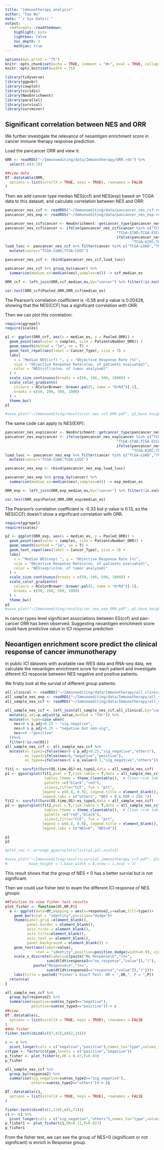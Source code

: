 ```yaml
---
title: "immunotherapy_analysis"
author: "Tao Wu"
date: "`r Sys.Date()`"
output:   
  rmdformats::readthedown:
    highlight: kate
    lightbox: false
    toc_depth: 3
    mathjax: true
---
```


```r
options(max.print = "75")
knitr::opts_chunk$set(echo = TRUE, comment = "#>", eval = TRUE, collapse = TRUE)
knitr::opts_knit$set(width = 75)
```

```r
library(tidyverse)
library(ggpubr)
library(cowplot)
library(viridis)
library(NeoEnrichment)
library(parallel)
library(survival)
library(survminer)
```

## Significant correlation between NES and ORR

We further investigate the relevance of neoantigen enrichment score in cancer immune therapy response prediction.

Load the pancancer ORR and view it:

```r
ORR <- readRDS("~/Immunoediting/data/Immunotherapy/ORR.rds") %>% 
  select(-c(4:7))

##view data
DT::datatable(ORR,
  options = list(scrollX = TRUE, keys = TRUE), rownames = FALSE
)
```

Then we add cancer type median NES(ccf) and NES(exp) based on TCGA data to this dataset, and calculate correlation between NES and ORR:
```r
pancancer_nes_ccf <- readRDS("~/Immunoediting/data/pancancer_nes_ccf.rds")
pancancer_nes_exp <- readRDS("~/Immunoediting/data/pancancer_nes_exp.rds")

pancancer_nes_ccf$cancer <- NeoEnrichment::getcancer_type(pancancer_nes_ccf$sample,cores = 2,par = TRUE)
pancancer_nes_ccf$cancer <- ifelse(pancancer_nes_ccf$cancer %in% c("TCGA-STAD","TCGA-ESCA"),
                                                   "TCGA-STAD;TCGA-ESCA",
                                                   ifelse(pancancer_nes_ccf$cancer %in% c("TCGA-KIRC","TCGA-KIRP"),
                                                          "TCGA-KIRC;TCGA-KIRP",pancancer_nes_ccf$cancer))
luad_lusc <- pancancer_nes_ccf %>% filter(cancer %in% c("TCGA-LUAD","TCGA-LUSC")) %>%
  mutate(cancer="TCGA-LUAD;TCGA-LUSC")

pancancer_nes_ccf <- rbind(pancancer_nes_ccf,luad_lusc)

pancancer_nes_ccf %>% group_by(cancer) %>%
  summarise(median_es=median(nes),samples=n()) -> ccf_median_es

ORR_ccf <- left_join(ORR,ccf_median_es,by="cancer") %>% filter(!is.na(median_es))

cor.test(ORR_ccf$Pooled_ORR,ORR_ccf$median_es)
```
The Pearson's correlation coefficient is -0.58 and p value is 0.00428, showing that the NES(CCF) has a significant correlation with ORR.

Then we can plot this correlation:

```r
require(ggrepel)
require(scales)

p1 <- ggplot(ORR_ccf, aes(x = median_es, y = Pooled_ORR)) +
  geom_point(aes(color = samples, size = PatientsNumber_ORR)) +
  geom_smooth(method = "lm", se = T) +
  geom_text_repel(aes(label = Cancer_Type), size = 3) +
  labs(
    x = "Median NES(ccf) ", y = "Objective Response Rate (%)",
    size = "Objective Response Rate\n(no. of patients evaluated)",
    color = "NES(ccf)\n(no. of tumor analyzed)"
  ) +
  scale_size_continuous(breaks = c(50, 100, 500, 1000)) +
  scale_color_gradientn(
    colours = RColorBrewer::brewer.pal(5, name = "OrRd")[-1],
    breaks = c(50, 200, 500, 1000)
  ) +
  theme_bw()
p1

#save_plot("~/Immunoediting/results/cor_nes_ccf_ORR.pdf", p1,base_height =6)
```
The same code can apply to NES(EXP):

```r
pancancer_nes_exp$cancer <- NeoEnrichment::getcancer_type(pancancer_nes_exp$sample,cores = 2,par = TRUE)
pancancer_nes_exp$cancer <- ifelse(pancancer_nes_exp$cancer %in% c("TCGA-STAD","TCGA-ESCA"),
                                                   "TCGA-STAD;TCGA-ESCA",
                                                   ifelse(pancancer_nes_exp$cancer %in% c("TCGA-KIRC","TCGA-KIRP"),
                                                          "TCGA-KIRC;TCGA-KIRP",pancancer_nes_exp$cancer))
luad_lusc <- pancancer_nes_exp %>% filter(cancer %in% c("TCGA-LUAD","TCGA-LUSC")) %>%
  mutate(cancer="TCGA-LUAD;TCGA-LUSC")

pancancer_nes_exp <- rbind(pancancer_nes_exp,luad_lusc)

pancancer_nes_exp %>% group_by(cancer) %>%
  summarise(median_es=median(nes),samples=n()) -> exp_median_es

ORR_exp <- left_join(ORR,exp_median_es,by="cancer") %>% filter(!is.na(median_es))

cor.test(ORR_exp$Pooled_ORR,ORR_exp$median_es)
```

The Pearson's correlation coefficient is -0.33 but p value is 0.13, so the NES(CCF) doesn't show a significant correlation with ORR.

```r
require(ggrepel)
require(scales)

p2 <- ggplot(ORR_exp, aes(x = median_es, y = Pooled_ORR)) +
  geom_point(aes(color = samples, size = PatientsNumber_ORR)) +
  geom_smooth(method = "lm", se = T) +
  geom_text_repel(aes(label = Cancer_Type), size = 3) +
  labs(
    x = "Median NES(exp) ", y = "Objective Response Rate (%)",
    size = "Objective Response Rate\n(no. of patients evaluated)",
    color = "NES(exp)\n(no. of tumor analyzed)"
  ) +
  scale_size_continuous(breaks = c(50, 100, 500, 1000)) +
  scale_color_gradientn(
    colours = RColorBrewer::brewer.pal(5, name = "OrRd")[-1],
    breaks = c(50, 200, 500, 1000)
  ) +
  theme_bw()
p2 
#save_plot("~/Immunoediting/results/cor_nes_exp_ORR.pdf", p2,base_height =6)
```

In cancer types level significant associations between ES(ccf) and pan-cancer ORR has been observed. Suggesting neoantigen enrichment score could have predictive value in ICI response prediction

## Neoantigen enrichment score predict the clinical response of cancer immunotherapy

In public ICI datasets with available raw WES data and RNA-seq data, we calculate the neoantigen enrichment score for each patient and investigate diferent ICI response between NES negative and positive patients.

We firstly look at the survial of different group patients:

```r
all_clinical <- readRDS("~/Immunoediting/data/Immunotherapy/all_clinical.rds")
all_sample_nes_exp <- readRDS("~/Immunoediting/data/Immunotherapy/all_sample_nes_exp.rds") 
all_sample_nes_ccf <- readRDS("~/Immunoediting/data/Immunotherapy/all_sample_nes_ccf.rds")

all_sample_nes_ccf <- left_join(all_sample_nes_ccf,all_clinical,by="sample") %>%
  mutate(p_adj=p.adjust(p_value,method = "fdr")) %>%
  mutate(es_type=case_when(
    nes<0 & p_adj<0.25 ~ "sig_negative",
    nes<0 & p_adj>0.25 ~ "negative but non-sig",
    nes>=0 ~"positive"
  ))%>% 
  filter(!is.na(OS))
all_sample_nes_ccf <- all_sample_nes_ccf %>%
  mutate(es_type2=ifelse(nes<0 & p_adj<0.25,"sig_negative","others"),
         es_type3=ifelse(nes<0,"negative","positive"),
         es_type4=ifelse(nes<0 & p_value<0.1,"sig_negative","others"))

fit1 <- survfit(Surv(OS.time,OS)~es_type2,data = all_sample_nes_ccf)
p1 <- ggsurvplot(fit1,pval = T,risk.table = T,data = all_sample_nes_ccf,
                  tables.theme = theme_cleantable(),  # Clean risk table
                  palette =c("black","red"),
                  size=2,title="CCF", fun = "pct",
                 legend = c(0.8, 0.9), legend.title = element_blank(),
                 legend.labs = c("others", "NES < 0 & FDR < 25% "))
fit2 <- survfit(Surv(OS.time,OS)~es_type3,data = all_sample_nes_ccf)
p2 <- ggsurvplot(fit2,pval = T,risk.table = T,data = all_sample_nes_ccf,
                  tables.theme = theme_cleantable(),  # Clean risk table
                  palette =c("red","black"),
                  size=2,title="CCF", fun = "pct",
                 legend = c(0.8, 0.9), legend.title = element_blank(),
                 legend.labs = c("NES<0", "NES>0"))

p1
p2

#plot_res <- arrange_ggsurvplots(list(p1,p2),ncol=2)

#save_plot("~/Immunoediting/results/survial_immunotherapy_ccf.pdf", plot_res,
#          base_height = 7,base_width = 8,nrow = 1,ncol = 2)
```

This result shows that the group of NES < 0 has a better survial but is not significant.

Then we could use fisher test to exam the different ICI response of NES groups:

```r
##function to view fisher test results
plot_fisher <- function(dt,OR,P){
  a <- ggplot(data=dt,mapping = aes(x=response2,y=value,fill=type))+
    geom_bar(stat = "identity",position="dodge")+
    theme(panel.grid =element_blank(),
          panel.border = element_blank(),
          axis.ticks = element_blank(),
          axis.title=element_blank(),
          axis.text.y= element_blank(),
          panel.background = element_blank()) +
    geom_text(aes(label=value), 
              stat = "identity",position=position_dodge(width=0.9), vjust=-0.25)+
    scale_x_discrete(labels=c(paste("No Response\n","(n=",
                   sum(dt[dt$response2=="no_response","value"]),")"),
             paste("Response\n","(n=",
                   sum(dt[dt$response2=="response","value"]),")")))+
    labs(title = paste0("Fisher's Exact Test: OR = ",OR,", P = ",P))
  return(a)
}

all_sample_nes_ccf %>%
  group_by(response2) %>%
  summarise(negative=sum(es_type3=="negative"),
            positive=sum(es_type3=="positive"))-> c
##view 
DT::datatable(c,
  options = list(scrollX = TRUE, keys = TRUE), rownames = FALSE
)
##do fisher
fisher.test(cbind(c(87,42),c(62,14)))

c <- c %>%
  pivot_longer(cols = c("negative","positive"),names_to="type",values_to="value")
c$type <- factor(c$type,levels = c("positive","negative"))
p_fisher <- plot_fisher(c,OR = 0.47,P=0.03)
p_fisher

all_sample_nes_ccf %>%
  group_by(response2) %>%
  summarise(sig_negative=sum(es_type2=="sig_negative"),
            others=sum(es_type2=="others"))-> c1

DT::datatable(c1,
  options = list(scrollX = TRUE, keys = TRUE), rownames = FALSE
)

fisher.test(cbind(c(1,128),c(5,71)))
c1 <- c1 %>%
  pivot_longer(cols = c("sig_negative","others"),names_to="type",values_to="value")
p_fisher1 <- plot_fisher(c1,OR=0.11,P=0.027)
p_fisher1
```

From the fisher test, we can see the group of NES<0 (significant or not significant) is enrich in Response group.

